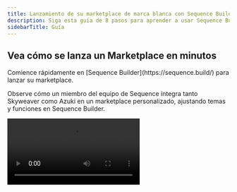 ```yaml
---
title: Lanzamiento de su marketplace de marca blanca con Sequence Builder
description: Siga esta guía de 8 pasos para aprender a usar Sequence Builder, que ofrece a los creadores de juegos un marketplace de marca blanca fácil de personalizar e integrar en la experiencia de su juego, sin necesidad de conocimientos de programación.
sidebarTitle: Guía
---
```



## Vea cómo se lanza un Marketplace en minutos

<Note>
  Comience rápidamente en [Sequence Builder](https://sequence.build/) para lanzar su marketplace.
</Note>

Observe cómo un miembro del equipo de Sequence integra tanto Skyweaver como Azuki en un marketplace personalizado, ajustando temas y funciones en Sequence Builder.

<Frame>
  <video controls className="w-full aspect-video" src="/video/builder/07_Marketplace.mp4" />
</Frame>

## Lance un Marketplace

<Note>
  Comience rápidamente en [Sequence Builder](https://sequence.build/) para lanzar su marketplace.
</Note>

Siga esta guía de 8 pasos para personalizar y lanzar un marketplace de marca blanca en minutos con una colección de coleccionables basados en EVM.

<Steps>
  <Step title="Crear proyecto">
    Complete [los pasos 1-5 de la siguiente guía para crear un proyecto](/solutions/builder/getting-started#get-started).
  </Step>

  <Step title="Opcional: Crear coleccionable">
    Si ya tiene un coleccionable, pase al siguiente paso, o bien, complete [la siguiente guía para crear un coleccionable](/solutions/builder/contracts/deploy-an-item-collection) y [agregue una colección a su coleccionable](/solutions/builder/collections) para incluirlo en su marketplace.
  </Step>

  <Step title="Desplegar White-label Marketplace">
    Después de acceder a su proyecto y a la pestaña de navegación `Marketplace` en el menú desplegable `Monetize`, seleccione `Create my marketplace`

    <Frame>
      ![desplegar nuevo marketplace](/images/marketplace/builder_deploy_new_marketplace.png)
    </Frame>
  </Step>

  <Step title="Agregar un coleccionable al Marketplace">
    Luego, seleccione el botón `+ Add contract`, y copie y pegue una dirección de contrato en el campo para buscarlo e incluirlo en el marketplace.

    <Frame>
      ![agregar nuevo contrato al marketplace](/images/marketplace/builder_add_new_contract_to_marketplace.png)
    </Frame>

    Repita este paso hasta que esté satisfecho con la curaduría de su marketplace.
  </Step>

  <Step title="Agregar monedas soportadas">
    Agregue una moneda para operar en el marketplace, accediendo primero a la configuración de un coleccionable:

    <Frame>
      ![acceder a la configuración del coleccionable](/images/marketplace/builder_marketplace_update_settings_of_collectible.png)
    </Frame>

    Luego agregue una nueva moneda personalizada:

    <Frame>
      ![agregar nueva moneda personalizada](/images/marketplace/builder_add_new_custom_currency.png)
    </Frame>

    Ingrese el token de la moneda en el campo de búsqueda:

    <Frame>
      ![agregar nueva moneda personalizada](/images/marketplace/builder_add_new_custom_currency_2.png)
    </Frame>

    Seleccione la moneda, luego confirme y guarde:

    <Frame>
      ![agregar nueva moneda personalizada](/images/marketplace/builder_add_new_custom_currency_3.png)
    </Frame>
  </Step>

  <Step title="Elegir destino del Marketplace">
    Para cada coleccionable, seleccione el marketplace de destino donde se crearán los nuevos listados.

    <Frame>
      ![elegir tipo de marketplace](/images/marketplace/builder_markeplace_setting_update_marketplace_type.png)
    </Frame>

    #### Sequence Market

    Este tipo de marketplace permite a los usuarios crear listados y ofertas personalizadas en un libro de órdenes descentralizado, disponible para que cualquiera participe en el comercio, permitiendo expiración de órdenes, precios personalizados y tipos de moneda ERC20 personalizados, entre otras funciones.

    Todos sus NFT pueden configurarse para listarse directamente en otros marketplaces como Magic Eden, OpenSea y más. En ese caso, ya no se listarán por defecto en Sequence Marketplace, pero Sequence seguirá detectándolos y mostrándolos sin problemas. Esta configuración le brinda total flexibilidad sobre la distribución mientras mantiene sus NFT visibles tanto en su marketplace personalizado como en el ecosistema NFT más amplio.

    <SupportedMarketplacesTable />
  </Step>

  <Step title="Actualizar configuración del Marketplace">
    Abra la configuración del marketplace para actualizarla.

    <Frame>
      ![configuración del marketplace](/images/marketplace/builder_marketplace_update_settings.png)
    </Frame>

    <Accordion title="General">
      ##### `Marketplace Name`

      Edite y actualice el nombre del marketplace, ubicado en la esquina superior izquierda, sobre el banner y en el título del documento web (es decir, el título de la pestaña del navegador).

      ##### `Landing Banner`

      Edite y actualice la imagen del banner ubicada en la parte superior del marketplace, que se extiende horizontalmente a lo largo de la página del marketplace.

      ##### `Description`

      Agregue una descripción para mostrar sobre el banner.

      ##### `Website`

      Agregue un sitio web externo para enlazar.

      ##### `Discord`

      Agregue un servidor de Discord para enlazar con un ícono.

      ##### `X`

      Agregue un perfil de X para enlazar con un ícono.

      ##### `Instagram`

      Agregue una cuenta de Instagram para enlazar con un ícono.

      ##### `YouTube`

      Agregue una página de YouTube para enlazar con un ícono.

      ##### `TikTok`

      Agregue una cuenta de TikTok para enlazar con un ícono.
    </Accordion>

    <Accordion title="Apariencia">
      ##### `Header Logo`

      Actualice el logo del encabezado del marketplace en la parte superior de la pantalla.

      ##### `Favicon`

      Actualice el favicon del sitio web para que se muestre en la pestaña del navegador.
    </Accordion>

    <Accordion title="Avanzado">
      ##### `Custom Subdomain`

      Agregue un dominio personalizado para que los usuarios puedan acceder al marketplace desde una URL pública de su elección que no sea generada aleatoriamente.

      ##### `Select Sequence Wallet Type`

      Seleccione el tipo de wallet [Sequence Embedded Wallet](/solutions/wallets/developers/embedded-wallet/overview).

      ##### `Enable Multiple Supported Wallets`

      Agregue otras wallets de la comunidad, como Metamask o Coinbase.

      ##### `Enable EIP-6963 Wallets`

      EIP-6963, titulada "Multi Injected Provider Discovery", es una Propuesta de Mejora de Ethereum que introduce un método estandarizado para que las aplicaciones descentralizadas (dApps) detecten e interactúen con múltiples proveedores de wallet inyectados en una página web, evitando que las wallets se sobrepongan en el objeto global de JavaScript.
    </Accordion>

    #### Zona de peligro

    ##### `Delete Marketplace`

    Elimine el marketplace y todos sus datos; este paso es irreversible.
  </Step>

  <Step title="Lanzar Marketplace">
    Una vez que haya terminado, lance el marketplace y compártalo con amigos y la comunidad.

    <Frame>
      ![lanzar marketplace](/images/marketplace/builder_marketplace_launch.png)
    </Frame>
  </Step>
</Steps>